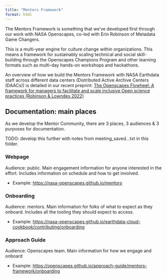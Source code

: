 ```yaml
---
title: "Mentors Framework"
format: html
---
```


The Mentors Framework is something that we've developed first through our work with NASA Openscapes, co-led with Erin Robinson of Metadata Game Changers.

This is a multi-year engine for culture change within organizations. This means a framework for sustainably scaling technical and social skill-building through the Openscapes Champions Program and other learning formats such as multi-day hands-on workshops and hackathons.

An overview of how we build the Mentors Framework with NASA Earthdata staff across different data centers (Distributed Active Archive Centers (DAACs)) is detailed in our recent preprint: [The Openscapes Flywheel: A framework for managers to facilitate and scale inclusive Open science practices (Robinson & Lowndes 2022)](https://eartharxiv.org/repository/view/4560/)

## Documentation: main places

As we develop the Mentor Community, there are 3 places, 3 audiences & 3 purposes for documentation.

TODO: develop this further with notes from meeting_saved...txt in this folder.

### Webpage

Audience: public. Main engagement information for anyone interested in the effort. Includes information on schedule and how to get involved.

-   Example: <https://nasa-openscapes.github.io/mentors>

### Onboarding

Audience: mentors. Main information for folks of what to expect as they onboard. Includes all the tooling they should expect to access.

-   Example: <https://nasa-openscapes.github.io/earthdata-cloud-cookbook/contributing/onboarding>

### Approach Guide

Audience: Openscapes team. Main information for how we engage and onboard

-   Example: <https://openscapes.github.io/approach-guide/mentors-framework/onboarding>

